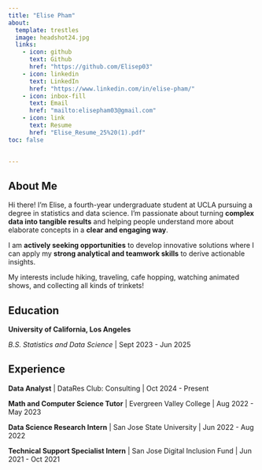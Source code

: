 ```yaml
---
title: "Elise Pham"
about:
  template: trestles 
  image: headshot24.jpg
  links: 
    - icon: github
      text: Github
      href: "https://github.com/Elisep03"
    - icon: linkedin
      text: LinkedIn
      href: "https://www.linkedin.com/in/elise-pham/"
    - icon: inbox-fill
      text: Email
      href: "mailto:elisepham03@gmail.com"
    - icon: link
      text: Resume
      href: "Elise_Resume_25%20(1).pdf"
toc: false

   
---
```


## About Me

Hi there! I'm Elise, a fourth-year undergraduate student at UCLA pursuing a degree in statistics and data science. I'm passionate about turning **complex data into tangible results** and helping people understand more about elaborate concepts in a **clear and engaging way**. 

I am **actively seeking opportunities** to develop innovative solutions where I can apply my **strong analytical and teamwork skills** to derive actionable insights. 

My interests include hiking, traveling, cafe hopping, watching animated shows, and collecting all kinds of trinkets!

## Education

**University of California, Los Angeles**

*B.S. Statistics and Data Science* | Sept 2023 - Jun 2025 

## Experience

**Data Analyst** | DataRes Club: Consulting | Oct 2024 - Present

**Math and Computer Science Tutor** | Evergreen Valley College | Aug 2022 - May 2023

**Data Science Research Intern** | San Jose State University | Jun 2022 - Aug 2022

**Technical Support Specialist Intern** | San Jose Digital Inclusion Fund | Jun 2021 - Oct 2021
